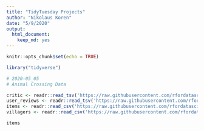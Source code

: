 ```yaml
---
title: "TidyTuesday Projects"
author: "Nikolaus Koren"
date: "5/9/2020"
output: 
  html_document: 
    keep_md: yes
---
```


```r
knitr::opts_chunk$set(echo = TRUE)

library("tidyverse")

# 2020-05_05
# Animal Crossing Data

critic <- readr::read_tsv('https://raw.githubusercontent.com/rfordatascience/tidytuesday/master/data/2020/2020-05-05/critic.tsv')
user_reviews <- readr::read_tsv('https://raw.githubusercontent.com/rfordatascience/tidytuesday/master/data/2020/2020-05-05/user_reviews.tsv')
items <- readr::read_csv('https://raw.githubusercontent.com/rfordatascience/tidytuesday/master/data/2020/2020-05-05/items.csv')
villagers <- readr::read_csv('https://raw.githubusercontent.com/rfordatascience/tidytuesday/master/data/2020/2020-05-05/villagers.csv')

```


```r
items
```

